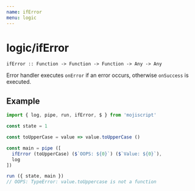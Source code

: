 ```yaml
---
name: ifError
menu: logic
---
```


# logic/ifError

`ifError :: Function -> Function -> Function -> Any -> Any`

Error handler executes `onError` if an error occurs, otherwise `onSuccess` is executed.

## Example

```javascript
import { log, pipe, run, ifError, $ } from 'mojiscript'

const state = 1

const toUpperCase = value => value.toUpperCase ()

const main = pipe ([
  ifError (toUpperCase) ($`OOPS: ${0}`) ($`Value: ${0}`),
  log
])

run ({ state, main })
// OOPS: TypeError: value.toUppercase is not a function
```
